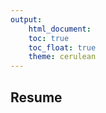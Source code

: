 ```yaml
---
output:  
    html_document:
    toc: true
    toc_float: true
    theme: cerulean
---
```


## Resume 
